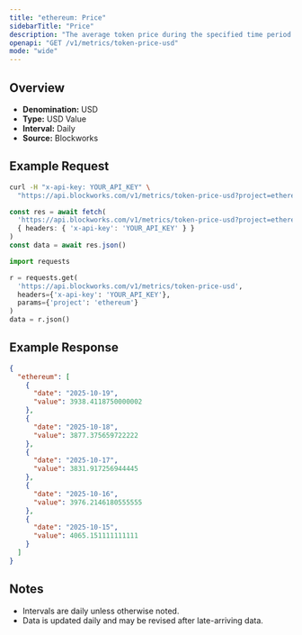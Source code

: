 ```yaml
---
title: "ethereum: Price"
sidebarTitle: "Price"
description: "The average token price during the specified time period for the native asset of that chain."
openapi: "GET /v1/metrics/token-price-usd"
mode: "wide"
---
```


## Overview

- **Denomination:** USD
- **Type:** USD Value
- **Interval:** Daily
- **Source:** Blockworks

## Example Request

<CodeGroup>

```bash cURL
curl -H "x-api-key: YOUR_API_KEY" \
  "https://api.blockworks.com/v1/metrics/token-price-usd?project=ethereum"
```

```typescript TypeScript
const res = await fetch(
  'https://api.blockworks.com/v1/metrics/token-price-usd?project=ethereum',
  { headers: { 'x-api-key': 'YOUR_API_KEY' } }
)
const data = await res.json()
```

```python Python
import requests

r = requests.get(
  'https://api.blockworks.com/v1/metrics/token-price-usd',
  headers={'x-api-key': 'YOUR_API_KEY'},
  params={'project': 'ethereum'}
)
data = r.json()
```

</CodeGroup>

## Example Response

```json
{
  "ethereum": [
    {
      "date": "2025-10-19",
      "value": 3938.4118750000002
    },
    {
      "date": "2025-10-18",
      "value": 3877.375659722222
    },
    {
      "date": "2025-10-17",
      "value": 3831.917256944445
    },
    {
      "date": "2025-10-16",
      "value": 3976.2146180555555
    },
    {
      "date": "2025-10-15",
      "value": 4065.151111111111
    }
  ]
}
```

## Notes
- Intervals are daily unless otherwise noted.
- Data is updated daily and may be revised after late-arriving data.